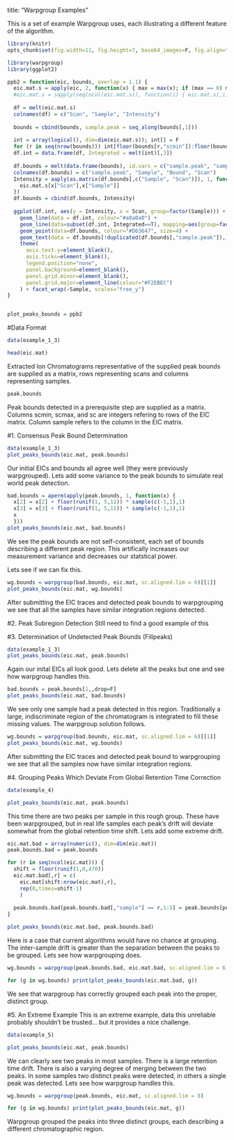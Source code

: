 title: "Warpgroup Examples"

This is a set of example Warpgroup uses, each illustrating a different feature of the algorithm.

```r
library(knitr)
opts_chunk$set(fig.width=11, fig.height=7, base64_images=F, fig.align="center", message=F, warning=F)
```

```r
library(warpgroup)
library(ggplot2)
```

```r
ppb2 = function(eic, bounds, overlap = 1.1) {
  eic.mat.s = apply(eic, 2, function(x) { max = max(x); if (max == 0) max = 1; x/max })
  #eic.mat.s = sapply(seq(ncol(eic.mat.s)), function(i) { eic.mat.s[,i]+overlap*(i-1) })
  
  df = melt(eic.mat.s)
  colnames(df) = c("Scan", "Sample", "Intensity")
  
  bounds = cbind(bounds, sample.peak = seq_along(bounds[,1]))
  
  int = array(logical(), dim=dim(eic.mat.s)); int[] = F
  for (r in seq(nrow(bounds))) int[floor(bounds[r,"scmin"]):floor(bounds[r,"scmax"]), bounds[r,"sample"]] = T
  df.int = data.frame(df, Integrated = melt(int)[,3])
  
  df.bounds = melt(data.frame(bounds), id.vars = c("sample.peak", "sample"), measure.vars=c("scmin", "scmax"))
  colnames(df.bounds) = c("sample.peak", "Sample", "Bound", "Scan")
  Intensity = aaply(as.matrix(df.bounds[,c("Sample", "Scan")]), 1, function(x) {
    eic.mat.s[x["Scan"],x["Sample"]]
  })
  df.bounds = cbind(df.bounds, Intensity)
  
  ggplot(df.int, aes(y = Intensity, x = Scan, group=factor(Sample))) + 
    geom_line(data = df.int, colour="#a0a0a0") +
    geom_line(data=subset(df.int, Integrated==T), mapping=aes(group=factor(Sample)), colour="#D63647", size=1) + 
    geom_point(data=df.bounds, colour="#D63647", size=4) +
    geom_text(data = df.bounds[!duplicated(df.bounds[,"sample.peak"]),], mapping = aes(label = Sample), x = max(df.int$Scan)+5) +
    theme(
      axis.text.y=element_blank(),
      axis.ticks=element_blank(),
      legend.position="none",
      panel.background=element_blank(),
      panel.grid.minor=element_blank(),
      panel.grid.major=element_line(colour="#F2EBEC")
    ) + facet_wrap(~Sample, scales="free_y")
}


plot_peaks_bounds = ppb2
```
#Data Format
```r
data(example_1_3)

head(eic.mat)
```
Extracted Ion Chromatograms representative of the supplied peak bounds are supplied as a matrix, rows representing scans and columns representing samples.

```r
peak.bounds
```
Peak bounds detected in a prerequisite step are supplied as a matrix.  Columns scmin, scmax, and sc are integers refering to rows of the EIC matrix. Column sample refers to the column in the EIC matrix.

#1. Consensus Peak Bound Determination
```r
data(example_1_3)
plot_peaks_bounds(eic.mat, peak.bounds)
```

Our initial EICs and bounds all agree well (they were previously warpgrouped).  Lets add some variance to the peak bounds to simulate real world peak detection.

```r
bad.bounds = aperm(apply(peak.bounds, 1, function(x) {
  x[2] = x[2] + floor(runif(1, 5,11)) * sample(c(-1,1),1)
  x[3] = x[3] + floor(runif(1, 5,11)) * sample(c(-1,1),1)
  x
  }))
plot_peaks_bounds(eic.mat, bad.bounds)
```

We see the peak bounds are not self-consistent, each set of bounds describing a different peak region.  This artifically increases our measurement variance and decreases our statstical power.

Lets see if we can fix this.

```r
wg.bounds = warpgroup(bad.bounds, eic.mat, sc.aligned.lim = 6)[[1]]
plot_peaks_bounds(eic.mat, wg.bounds)
```

After submitting the EIC traces and detected peak bounds to warpgrouping we see that all the samples have similar integration regions detected.

#2. Peak Subregion Detection
Still need to find a good example of this

#3. Determination of Undetected Peak Bounds (Fillpeaks)
```r
data(example_1_3)
plot_peaks_bounds(eic.mat, peak.bounds)
```

Again our inital EICs all look good.  Lets delete all the peaks but one and see how warpgroup handles this.

```r
bad.bounds = peak.bounds[1,,drop=F]
plot_peaks_bounds(eic.mat, bad.bounds)
```

We see only one sample had a peak detected in this region. Traditionally a large, indiscriminate region of the chromatogram is integrated to fill these missing values.  The warpgroup solution follows.

```r
wg.bounds = warpgroup(bad.bounds, eic.mat, sc.aligned.lim = 6)[[1]]
plot_peaks_bounds(eic.mat, wg.bounds)
```

After submitting the EIC traces and detected peak bound to warpgrouping we see that all the samples now have similar integration regions.


#4. Grouping Peaks Which Deviate From Global Retention Time Correction
```r
data(example_4)

plot_peaks_bounds(eic.mat, peak.bounds)
```

This time there are two peaks per sample in this rough group.  These have been warpgrouped, but in real life samples each peak's drift will deviate somewhat from the global retention time shift.  Lets add some extreme drift.

```r
eic.mat.bad = array(numeric(), dim=dim(eic.mat))
peak.bounds.bad = peak.bounds

for (r in seq(ncol(eic.mat))) {
  shift = floor(runif(1,0,470))
  eic.mat.bad[,r] = c(
    eic.mat[shift:nrow(eic.mat),r], 
    rep(0,times=shift-1)
    )
  
  peak.bounds.bad[peak.bounds.bad[,"sample"] == r,1:3] = peak.bounds[peak.bounds[,"sample"] == r,1:3] - shift
}

plot_peaks_bounds(eic.mat.bad, peak.bounds.bad)
```

Here is a case that current algorithms would have no chance at grouping. The inter-sample drift is greater than the separation between the peaks to be grouped.  Lets see how warpgrouping does.

```r
wg.bounds = warpgroup(peak.bounds.bad, eic.mat.bad, sc.aligned.lim = 6)

for (g in wg.bounds) print(plot_peaks_bounds(eic.mat.bad, g))
```

We see that warpgroup has correctly grouped each peak into the proper, distinct group.

#5. An Extreme Example
This is an extreme example, data this unreliable probably shouldn't be trusted... but it provides a nice challenge.

```r
data(example_5)

plot_peaks_bounds(eic.mat, peak.bounds)
```

We can clearly see two peaks in most samples.  There is a large retention time drift.  There is also a varying degree of merging between the two peaks.  In some samples two distinct peaks were detected, in others a single peak was detected.  Lets see how warpgroup handles this.

```r
wg.bounds = warpgroup(peak.bounds, eic.mat, sc.aligned.lim = 8)

for (g in wg.bounds) print(plot_peaks_bounds(eic.mat, g))
```

Warpgroup grouped the peaks into three distinct groups, each describing a different chromatographic region.

